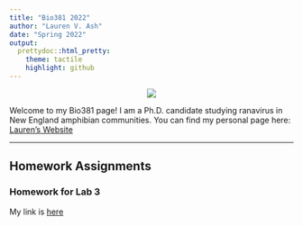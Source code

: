 ```yaml
---
title: "Bio381 2022"
author: "Lauren V. Ash"
date: "Spring 2022"
output:
  prettydoc::html_pretty:
    theme: tactile
    highlight: github
---
```


<center>
![](Ash-Lauren.jpg)
</center>

Welcome to my Bio381 page! I am a Ph.D. candidate studying ranavirus in New England amphibian communities. You can find my personal page here: [Lauren's Website](https://lvash.github.io)

-----------------------------

## Homework Assignments

### Homework for Lab 3 
My link is [here](Hw3-test.html)

